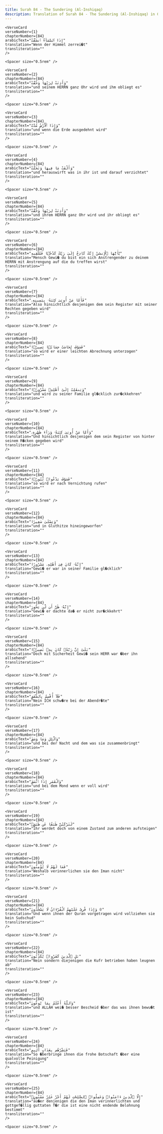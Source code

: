 ```yaml
---
title: Surah 84 - The Sundering (Al-Inshiqaq)  
description: Translation of Surah 84 - The Sundering (Al-Inshiqaq) in German
---
```







    <VerseCard 
    verseNumber={1}
    chapterNumber={84}
    arabicText="إِذَا ٱلسَّمَآءُ ٱنشَقَّتْ"
    translation="Wenn der Himmel zerrei�t"
    transliteration=""
    />

    <Spacer size="0.5rem" />
                
    <VerseCard 
    verseNumber={2}
    chapterNumber={84}
    arabicText="وَأَذِنَتْ لِرَبِّهَا وَحُقَّتْ"
    translation="und seinem HERRN ganz Ohr wird und ihm obliegt es"
    transliteration=""
    />

    <Spacer size="0.5rem" />
                
    <VerseCard 
    verseNumber={3}
    chapterNumber={84}
    arabicText="وَإِذَا ٱلْأَرْضُ مُدَّتْ"
    translation="und wenn die Erde ausgedehnt wird"
    transliteration=""
    />

    <Spacer size="0.5rem" />
                
    <VerseCard 
    verseNumber={4}
    chapterNumber={84}
    arabicText="وَأَلْقَتْ مَا فِيهَا وَتَخَلَّتْ"
    translation="und herauswirft was in ihr ist und darauf verzichtet"
    transliteration=""
    />

    <Spacer size="0.5rem" />
                
    <VerseCard 
    verseNumber={5}
    chapterNumber={84}
    arabicText="وَأَذِنَتْ لِرَبِّهَا وَحُقَّتْ"
    translation="und ihrem HERRN ganz Ohr wird und ihr obliegt es"
    transliteration=""
    />

    <Spacer size="0.5rem" />
                
    <VerseCard 
    verseNumber={6}
    chapterNumber={84}
    arabicText="يَٰٓأَيُّهَا ٱلْإِنسَٰنُ إِنَّكَ كَادِحٌ إِلَىٰ رَبِّكَ كَدْحًۭا فَمُلَٰقِيهِ"
    translation="Mensch Gewi� du bist ein sich Anstrengender zu deinem HERRN mit Anstrengung auf die du treffen wirst"
    transliteration=""
    />

    <Spacer size="0.5rem" />
                
    <VerseCard 
    verseNumber={7}
    chapterNumber={84}
    arabicText="فَأَمَّا مَنْ أُوتِىَ كِتَٰبَهُۥ بِيَمِينِهِۦ"
    translation="Also hinsichtlich desjenigen dem sein Register mit seiner Rechten gegeben wird"
    transliteration=""
    />

    <Spacer size="0.5rem" />
                
    <VerseCard 
    verseNumber={8}
    chapterNumber={84}
    arabicText="فَسَوْفَ يُحَاسَبُ حِسَابًۭا يَسِيرًۭا"
    translation="so wird er einer leichten Abrechnung unterzogen"
    transliteration=""
    />

    <Spacer size="0.5rem" />
                
    <VerseCard 
    verseNumber={9}
    chapterNumber={84}
    arabicText="وَيَنقَلِبُ إِلَىٰٓ أَهْلِهِۦ مَسْرُورًۭا"
    translation="und wird zu seiner Familie gl�cklich zur�ckkehren"
    transliteration=""
    />

    <Spacer size="0.5rem" />
                
    <VerseCard 
    verseNumber={10}
    chapterNumber={84}
    arabicText="وَأَمَّا مَنْ أُوتِىَ كِتَٰبَهُۥ وَرَآءَ ظَهْرِهِۦ"
    translation="Und hinsichtlich desjenigen dem sein Register von hinter seinem R�cken gegeben wird"
    transliteration=""
    />

    <Spacer size="0.5rem" />
                
    <VerseCard 
    verseNumber={11}
    chapterNumber={84}
    arabicText="فَسَوْفَ يَدْعُوا۟ ثُبُورًۭا"
    translation="so wird er nach Vernichtung rufen"
    transliteration=""
    />

    <Spacer size="0.5rem" />
                
    <VerseCard 
    verseNumber={12}
    chapterNumber={84}
    arabicText="وَيَصْلَىٰ سَعِيرًا"
    translation="und in Gluthitze hineingeworfen"
    transliteration=""
    />

    <Spacer size="0.5rem" />
                
    <VerseCard 
    verseNumber={13}
    chapterNumber={84}
    arabicText="إِنَّهُۥ كَانَ فِىٓ أَهْلِهِۦ مَسْرُورًا"
    translation="Gewi� er war in seiner Familie gl�cklich"
    transliteration=""
    />

    <Spacer size="0.5rem" />
                
    <VerseCard 
    verseNumber={14}
    chapterNumber={84}
    arabicText="إِنَّهُۥ ظَنَّ أَن لَّن يَحُورَ"
    translation="Gewi� er dachte da� er nicht zur�ckkehrt"
    transliteration=""
    />

    <Spacer size="0.5rem" />
                
    <VerseCard 
    verseNumber={15}
    chapterNumber={84}
    arabicText="بَلَىٰٓ إِنَّ رَبَّهُۥ كَانَ بِهِۦ بَصِيرًۭا"
    translation="Doch mit Sicherheit Gewi� sein HERR war �ber ihn allsehend"
    transliteration=""
    />

    <Spacer size="0.5rem" />
                
    <VerseCard 
    verseNumber={16}
    chapterNumber={84}
    arabicText="فَلَآ أُقْسِمُ بِٱلشَّفَقِ"
    translation="Nein ICH schw�re bei der Abendr�te"
    transliteration=""
    />

    <Spacer size="0.5rem" />
                
    <VerseCard 
    verseNumber={17}
    chapterNumber={84}
    arabicText="وَٱلَّيْلِ وَمَا وَسَقَ"
    translation="und bei der Nacht und dem was sie zusammenbringt"
    transliteration=""
    />

    <Spacer size="0.5rem" />
                
    <VerseCard 
    verseNumber={18}
    chapterNumber={84}
    arabicText="وَٱلْقَمَرِ إِذَا ٱتَّسَقَ"
    translation="und bei dem Mond wenn er voll wird"
    transliteration=""
    />

    <Spacer size="0.5rem" />
                
    <VerseCard 
    verseNumber={19}
    chapterNumber={84}
    arabicText="لَتَرْكَبُنَّ طَبَقًا عَن طَبَقٍۢ"
    translation="ihr werdet doch von einem Zustand zum anderen aufsteigen"
    transliteration=""
    />

    <Spacer size="0.5rem" />
                
    <VerseCard 
    verseNumber={20}
    chapterNumber={84}
    arabicText="فَمَا لَهُمْ لَا يُؤْمِنُونَ"
    translation="Weshalb verinnerlichen sie den Iman nicht"
    transliteration=""
    />

    <Spacer size="0.5rem" />
                
    <VerseCard 
    verseNumber={21}
    chapterNumber={84}
    arabicText="وَإِذَا قُرِئَ عَلَيْهِمُ ٱلْقُرْءَانُ لَا يَسْجُدُونَ ۩"
    translation="Und wenn ihnen der Quran vorgetragen wird vollziehen sie kein Sudschud"
    transliteration=""
    />

    <Spacer size="0.5rem" />
                
    <VerseCard 
    verseNumber={22}
    chapterNumber={84}
    arabicText="بَلِ ٱلَّذِينَ كَفَرُوا۟ يُكَذِّبُونَ"
    translation="Nein sondern diejenigen die Kufr betrieben haben leugnen ab"
    transliteration=""
    />

    <Spacer size="0.5rem" />
                
    <VerseCard 
    verseNumber={23}
    chapterNumber={84}
    arabicText="وَٱللَّهُ أَعْلَمُ بِمَا يُوعُونَ"
    translation="und ALLAH wei� besser Bescheid �ber das was ihnen bewu�t ist"
    transliteration=""
    />

    <Spacer size="0.5rem" />
                
    <VerseCard 
    verseNumber={24}
    chapterNumber={84}
    arabicText="فَبَشِّرْهُم بِعَذَابٍ أَلِيمٍ"
    translation="So �berbringe ihnen die frohe Botschaft �ber eine qualvolle Peinigung"
    transliteration=""
    />

    <Spacer size="0.5rem" />
                
    <VerseCard 
    verseNumber={25}
    chapterNumber={84}
    arabicText="إِلَّا ٱلَّذِينَ ءَامَنُوا۟ وَعَمِلُوا۟ ٱلصَّٰلِحَٰتِ لَهُمْ أَجْرٌ غَيْرُ مَمْنُونٍۭ"
    translation="au�er denjenigen die den Iman verinnerlichten und gottgef�llig guttaten f�r die ist eine nicht endende Belohnung bestimmt"
    transliteration=""
    />

    <Spacer size="0.5rem" />
                